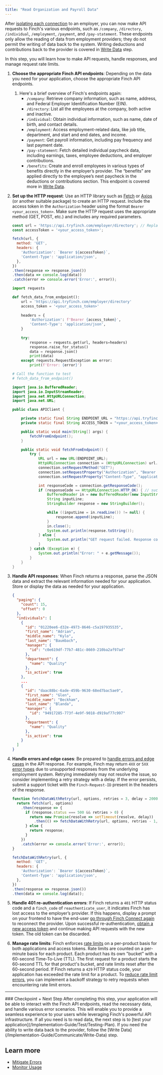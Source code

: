 ```yaml
---
title: "Read Organization and Payroll Data"
---
```


After [isolating each connection](/Implementation-Guide/Connect/Manage-Connections) to an employer, you can now make API requests to Finch's various endpoints, such as `/company`, `/directory`, `/individual`, `/employment`, `/payment`, and `/pay-statement`. These endpoints only allow the reading of data from employment providers; they do not permit the writing of data back to the system. Writing deductions and contributions back to the provider is covered in [Write Data](docs/Implementation-Guide/Communicate/Write-Data) step.

In this step, you will learn how to make API requests, handle responses, and manage request rate limits.

1. **Choose the appropriate Finch API endpoints**: Depending on the data you need for your application, choose the appropriate Finch API endpoints. 
    1. Here's a brief overview of Finch's endpoints again:
        - `/company`: Retrieve company information, such as name, address, and Federal Employer Identification Number (EIN).
        - `/directory`: List all the employees at the company, both active and inactive.
        - `/individual`: Obtain individual information, such as name, date of birth, and contact details.
        - `/employment`: Access employment-related data, like job title, department, and start and end dates, and income.
        - `/payment`: Get payroll information, including pay frequency and last payment date.
        - `/pay-statement`: Fetch detailed individual paycheck data, including earnings, taxes, employee deductions, and employer contributions.
        - `/benefits`: Create and enroll employees in various types of benefits directly in the employer’s provider. The “benefits” are applied directly to the employee’s next paycheck in the deductions or contributions section. This endpoint is covered more in [Write Data](docs/Implementation-Guide/Communicate/Write-Data).

1. **Set up the HTTP request**: Use an HTTP library such as [Fetch](https://developer.mozilla.org/en-US/docs/Web/API/Fetch_API/Using_Fetch) or [Axios](https://axios-http.com/docs/intro) (or another suitable package) to create an HTTP request. Include the access token in the `Authorization` header using the format `Bearer <your_access_token>`. Make sure the HTTP request uses the appropriate method (GET, POST, etc.) and includes any required parameters.
    
    ```js
    const url = 'https://api.tryfinch.com/employer/directory'; // Replace with the desired endpoint
    const accessToken = '<your_access_token>';
    
    fetch(url, {
      method: 'GET',
      headers: {
        'Authorization': `Bearer ${accessToken}`,
        'Content-Type': 'application/json',
      },
    })
    .then(response => response.json())
    .then(data => console.log(data))
    .catch(error => console.error('Error:', error));
    ```

    ```python
    import requests

    def fetch_data_from_endpoint():
        url = 'https://api.tryfinch.com/employer/directory'
        access_token = '<your_access_token>'
        
        headers = {
            'Authorization': f'Bearer {access_token}',
            'Content-Type': 'application/json',
        }
        
        try:
            response = requests.get(url, headers=headers)
            response.raise_for_status()
            data = response.json()
            print(data)
        except requests.RequestException as error:
            print(f'Error: {error}')

    # Call the function to test
    # fetch_data_from_endpoint()
    ```

    ```java
    import java.io.BufferedReader;
    import java.io.InputStreamReader;
    import java.net.HttpURLConnection;
    import java.net.URL;

    public class APIClient {

        private static final String ENDPOINT_URL = "https://api.tryfinch.com/employer/directory";
        private static final String ACCESS_TOKEN = "<your_access_token>";

        public static void main(String[] args) {
            fetchFromEndpoint();
        }

        public static void fetchFromEndpoint() {
            try {
                URL url = new URL(ENDPOINT_URL);
                HttpURLConnection connection = (HttpURLConnection) url.openConnection();
                connection.setRequestMethod("GET");
                connection.setRequestProperty("Authorization", "Bearer " + ACCESS_TOKEN);
                connection.setRequestProperty("Content-Type", "application/json");

                int responseCode = connection.getResponseCode();
                if (responseCode == HttpURLConnection.HTTP_OK) { // success
                    BufferedReader in = new BufferedReader(new InputStreamReader(connection.getInputStream()));
                    String inputLine;
                    StringBuilder response = new StringBuilder();

                    while ((inputLine = in.readLine()) != null) {
                        response.append(inputLine);
                    }
                    in.close();
                    System.out.println(response.toString());
                } else {
                    System.out.println("GET request failed. Response code: " + responseCode);
                }
            } catch (Exception e) {
                System.out.println("Error: " + e.getMessage());
            }
        }
    }
    ```
    
1. **Handle API responses**: When Finch returns a response, parse the JSON data and extract the relevant information needed for your application. Store or display the data as needed for your application.
    ```json Example response
    {
      "paging": {
        "count": 15,
        "offset": 0
      },
      "individuals": [
        {
          "id": "01220ee6-d32e-4973-8646-c5a197935535",
          "first_name": "Adrian",
          "middle_name": "Kylo",
          "last_name": "Baumbach",
          "manager": {
            "id": "c0e619df-77b7-481c-8669-210ba2af97ad"
          },
          "department": {
            "name": "Quality"
          },
          "is_active": true
        },
        ...
        {
          "id": "daac88bc-6ade-459b-9630-68ed7bac5ae9",
          "first_name": "Glen",
          "middle_name": "Beckham",
          "last_name": "Blanda",
          "manager": {
            "id": "94917285-773f-4e9f-9018-d919af77c997"
          },
          "department": {
            "name": "Quality"
          },
          "is_active": true
        }
      ]
    }
    ```
    
1. **Handle errors and edge cases**: Be prepared to [handle errors and edge cases](/Implementation-Guide/Optimize/Mitigate-Errors) in the API response. For example, Finch may return `4XX` or `5XX` [error types](https://developer.tryfinch.com/docs/reference/1f80003f67f0d-error-types) due to unsupported responses from the underlying employment system. Retrying immediately may not resolve the issue, so consider implementing a retry strategy with a delay. If the error persists, submit a support ticket with the `Finch-Request-ID` present in the headers of the response.
    ```jsx Error handling example
    function fetchDataWithRetry(url, options, retries = 3, delay = 2000) {
      return fetch(url, options)
        .then(response => {
          if (response.status === 500 && retries > 0) {
            return new Promise(resolve => setTimeout(resolve, delay))
              .then(() => fetchDataWithRetry(url, options, retries - 1, delay));
          } else {
            return response;
          }
        })
        .catch(error => console.error('Error:', error));
    }
    
    fetchDataWithRetry(url, {
      method: 'GET',
      headers: {
        'Authorization': `Bearer ${accessToken}`,
        'Content-Type': 'application/json',
      },
    })
    .then(response => response.json())
    .then(data => console.log(data));
    ```
    
1. **Handle 401 re-authentication errors**: If Finch returns a `401` HTTP status code and a `finch_code` of   `reauthenticate_user`, it indicates Finch has lost access to the employer’s provider. If this happens, display a prompt on your frontend to have the end-user [go through Finch Connect again](/Implementation-Guide/Connect/Set-Up-Finch-Connect) to reconnect the provider. Upon successful re-authentication, [obtain a new access token](/Implementation-Guide/Connect/Retrieve-Access-Token) and continue making API requests with the new token. The old token can be discarded.  

2. **Manage rate limits**: Finch enforces [rate limits](/Developer-Resources/Rate-Limits) on a per-product basis for both applications and access tokens. Rate limits are counted on a per-minute basis for each product. Each product has its own "bucket" with a 60-second Time-To-Live (TTL). The first request for a product starts the 60-second TTL for that product's bucket, and rate limits reset after the 60-second period. If Finch returns a `429` HTTP status code, your application has exceeded the rate limit for a product. To [reduce rate limit errors](/Implementation-Guide/Optimize/Mitigate-Errors#rate-limit-errors), you can implement a backoff strategy to retry requests when encountering rate limit errors. 
---
<Check>
### Checkpoint + Next Step
After completing this step, your application will be able to interact with the Finch API endpoints, read the necessary data, and handle various error scenarios. This will enable you to provide a seamless experience to your users while leveraging Finch's powerful API infrastructure. If all you need is to read data, the next step is to [test your application](/Implementation-Guide/Test/Testing-Plan). If you need the ability to write data back to the provider, follow the [Write Data](/Implementation-Guide/Communicate/Write-Data) step.
</Check>

## Learn more
- [Mitigate Errors](/Implementation-Guide/Optimize/Mitigate-Errors)
- [Monitor Usage](/Implementation-Guide/Optimize/Monitor-Usage)
